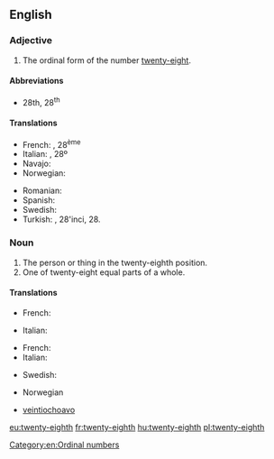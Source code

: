 ==English==

===Adjective===
{{en-adj|-}}

# The ordinal form of the number [[twenty-eight]].

====Abbreviations====
* 28th, 28<sup>th</sup>

====Translations====
{{trans-top|ordinal form of twenty-eight}}
* French: {{t+|fr|vingt-huitième}}, 28<sup>ème</sup>
* Italian: {{t+|it|ventottesimo}}, 28º
* Navajo: {{t|nv|naadįįtseebíí góneʼ}}
* Norwegian: {{t|no|tjueåttende}}
{{trans-mid}}
* Romanian: {{t|ro|douăzeci și optulea}}
* Spanish: {{t+|es|veintiocho}}
* Swedish: {{t|sv|tjugoåttonde}}
* Turkish: {{t|tr|yirmi sekizinci}}, 28'inci, 28.
{{trans-bottom}}

===Noun===
{{en-noun}}

# The person or thing in the twenty-eighth position.
# One of twenty-eight equal parts of a whole.

====Translations====
{{trans-top|person or thing in the twenty-eighth position}}
* French: {{t+|fr|vingt-huitième|m|f}}
{{trans-mid}}
* Italian: {{t+|it|ventottesimo|m}}
{{trans-bottom}}

{{trans-top|one of twenty-eight equal parts of a whole}}
* French: {{t+|fr|vingt-huitième|m}}
* Italian: {{t+|it|ventottesimo|m}}
{{trans-mid}}
* Swedish: {{t|sv|tjugoåttondel}}
{{trans-bottom}}

{{checktrans-top}}
* Norwegian {{t-check|no|tjueåttendedel}}
* {{ttbc|es}} [[veintiochoavo]]
{{trans-bottom}}

[[Category:en:Ordinal numbers]]

[[eu:twenty-eighth]]
[[fr:twenty-eighth]]
[[hu:twenty-eighth]]
[[pl:twenty-eighth]]